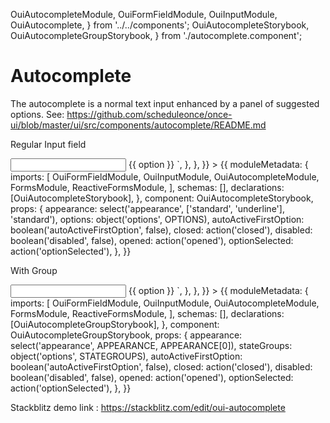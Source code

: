   OuiAutocompleteModule,
  OuiFormFieldModule,
  OuiInputModule,
  OuiAutocomplete,
} from '../../components';
  OuiAutocompleteStorybook,
  OuiAutocompleteGroupStorybook,
} from './autocomplete.component';

<Meta title="FORM FIELD/Autocomplete" />

# Autocomplete

The autocomplete is a normal text input enhanced by a panel of suggested options. See: https://github.com/scheduleonce/once-ui/blob/master/ui/src/components/autocomplete/README.md

Regular Input field

<Canvas>
  <Story
    name="Regular"
    parameters={{
      docs: {
        source: {
          code: `<oui-form-field>
  <input oui-input [ouiAutocomplete]="auto" />
</oui-form-field>
<oui-autocomplete #auto="ouiAutocomplete">
  <oui-option *ngFor="let option of options" [value]="option">
    {{ option }}
  </oui-option>
</oui-autocomplete>`,
        },
      },
    }}
  >
    {{
      moduleMetadata: {
        imports: [
          OuiFormFieldModule,
          OuiInputModule,
          OuiAutocompleteModule,
          FormsModule,
          ReactiveFormsModule,
        ],
        schemas: [],
        declarations: [OuiAutocompleteStorybook],
      },
      component: OuiAutocompleteStorybook,
      props: {
        appearance: select('appearance', ['standard', 'underline'], 'standard'),
        options: object('options', OPTIONS),
        autoActiveFirstOption: boolean('autoActiveFirstOption', false),
        closed: action('closed'),
        disabled: boolean('disabled', false),
        opened: action('opened'),
        optionSelected: action('optionSelected'),
      },
    }}
  </Story>
</Canvas>

With Group

<Canvas>
  <Story
    name="With group"
    parameters={{
      docs: {
        source: {
          code: `<oui-form-field>
  <input oui-input [ouiAutocomplete]="auto" />
</oui-form-field>
<oui-autocomplete #auto="ouiAutocomplete">
  <oui-option *ngFor="let option of options" [value]="option">
    {{ option }}
  </oui-option>
</oui-autocomplete>`,
        },
      },
    }}
  >
    {{
      moduleMetadata: {
        imports: [
          OuiFormFieldModule,
          OuiInputModule,
          OuiAutocompleteModule,
          FormsModule,
          ReactiveFormsModule,
        ],
        schemas: [],
        declarations: [OuiAutocompleteGroupStorybook],
      },
      component: OuiAutocompleteGroupStorybook,
      props: {
        appearance: select('appearance', APPEARANCE, APPEARANCE[0]),
        stateGroups: object('options', STATEGROUPS),
        autoActiveFirstOption: boolean('autoActiveFirstOption', false),
        closed: action('closed'),
        disabled: boolean('disabled', false),
        opened: action('opened'),
        optionSelected: action('optionSelected'),
      },
    }}
  </Story>
</Canvas>

Stackblitz demo link : https://stackblitz.com/edit/oui-autocomplete

<ArgsTable of={OuiAutocomplete} />
